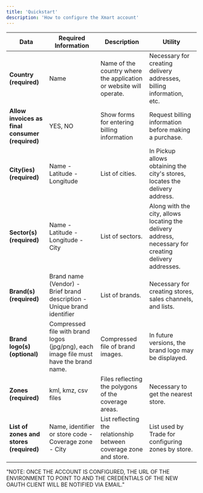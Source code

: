 ```yaml
---
title: 'Quickstart'
description: 'How to configure the Xmart account'
---
```


| Data                           | Required Information                                              | Description                                                          | Utility                                                     |
|------------------------------- |-------------------------------------------------------------------|---------------------------------------------------------------------|-------------------------------------------------------------|
| **Country (required)**             | Name                                                            | Name of the country where the application or website will operate.   | Necessary for creating delivery addresses, billing information, etc. |
| **Allow invoices as final consumer (required)** | YES, NO                                                       | Show forms for entering billing information                          | Request billing information before making a purchase.       |
| **City(ies) (required)**           | Name - Latitude - Longitude                                     | List of cities.                                                      | In Pickup allows obtaining the city's stores, locates the delivery address. |
| **Sector(s) (required)**           | Name - Latitude - Longitude - City                              | List of sectors.                                                     | Along with the city, allows locating the delivery address, necessary for creating delivery addresses. |
| **Brand(s) (required)**            | Brand name (Vendor) - Brief brand description - Unique brand identifier | List of brands.                                                     | Necessary for creating stores, sales channels, and lists.   |
| **Brand logo(s) (optional)**       | Compressed file with brand logos (jpg/png), each image file must have the brand name. | Compressed file of brand images.                                     | In future versions, the brand logo may be displayed.        |
| **Zones (required)**               | kml, kmz, csv files                                               | Files reflecting the polygons of the coverage areas.                 | Necessary to get the nearest store.                         |
| **List of zones and stores (required)** | Name, identifier or store code - Coverage zone - City        | List reflecting the relationship between coverage zone and store.    | List used by Trade for configuring zones by store.          |


"NOTE: ONCE THE ACCOUNT IS CONFIGURED, THE URL OF THE ENVIRONMENT TO POINT TO AND THE CREDENTIALS OF THE NEW OAUTH CLIENT WILL BE NOTIFIED VIA EMAIL."
